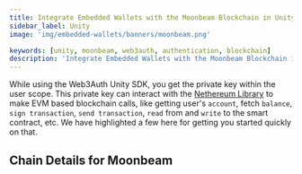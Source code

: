 ```yaml
---
title: Integrate Embedded Wallets with the Moonbeam Blockchain in Unity
sidebar_label: Unity
image: 'img/embedded-wallets/banners/moonbeam.png'

keywords: [unity, moonbeam, web3auth, authentication, blockchain]
description: 'Integrate Embedded Wallets with the Moonbeam Blockchain in Unity | Embedded Wallets'
---
```



While using the Web3Auth Unity SDK, you get the private key within the user scope. This private key can interact with the [Nethereum Library](https://nethereum.com/) to make EVM based blockchain calls, like getting user's `account`, fetch `balance`, `sign transaction`, `send transaction`, `read` from and `write` to the smart contract, etc. We have highlighted a few here for getting you started quickly on that.

## Chain Details for Moonbeam

<ChainDetailsMoonbeam />

<EVMInteraction />
